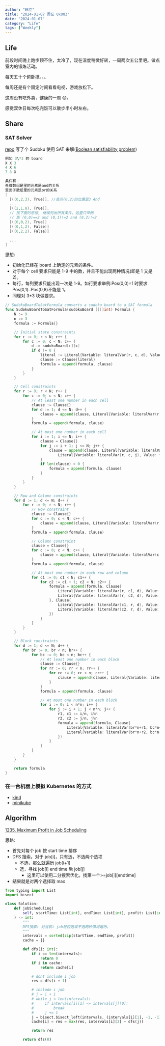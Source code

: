 ```yaml
---
author: "韩立"
title: "2024-01-07 周记 0x003"
date: "2024-01-07"
category: "Life"
tags: ["Weekly"]
---
```


## Life

前段时间晚上跑步顶不住，太冷了，现在温度稍微好转，一周两次五公里吧。做点室内的锻炼活动。

每天五十个俯卧撑。。。

每周还是有个固定时间看看电视，游戏放松下。

这周没有吃外卖，健康的一周 😊。

感觉双休日每次吃完饭可以散步半小时左右。

## Share

### SAT Solver

[repo](https://github.com/XmchxUp/goSudoku) 写了个 Sudoku 使用 SAT 来解([Boolean satisfiability problem](https://en.wikipedia.org/wiki/Boolean_satisfiability_problem))

```go
例如 3\*3 的 board
X X 3
4 X 6
7 8 X

条件有：
外维数组是里的元素是and的关系
里面子数组里的元素是or的关系
[
  [((0,2,3), True)], //表示(0,2)的位置是3 And
  ...
  [((2,1,8), True)],
  // 按下面的思想, 继续列出所有条件，这里只举例
  // 即 (0,0)==2 and (0,1)!=2 and (0,2)!=2
  [((0,0,2), True)]
  [((0,1,2), False)]
  [((0,2,2), False)]

  ...
]
```

思想:

- 初始化已经在 board 上确定的元素的条件。
- 对于每个 cell 要求只能是 1-9 中的数，并且不能出现两种情况(即是 1 又是 2)。
- 每行，每列要求只能出现一次是 1-9。如行要求举例:Pos(0,0)=1 时要求 Pos(0,1)..Pos(0,8)不能是 1。
- 同理对 3\*3 块做要求。

```go
// SudokuBoardToSatFormula converts a sudoku board to a SAT formula
func SudokuBoardToSatFormula(sudokuBoard [][]int) Formula {
	N := 9
	n := 3
	formula := Formula{}

	// Initial state constraints
	for r := 0; r < N; r++ {
		for c := 0; c < N; c++ {
			d := sudokuBoard[r][c]
			if d != 0 {
				literal := Literal{Variable: literalVar(r, c, d), Value: true}
				clause := Clause{literal}
				formula = append(formula, clause)
			}
		}
	}

	// Cell constraints
	for r := 0; r < N; r++ {
		for c := 0; c < N; c++ {
			// At least one number in each cell
			clause := Clause{}
			for d := 1; d <= N; d++ {
				clause = append(clause, Literal{Variable: literalVar(r, c, d), Value: true})
			}
			formula = append(formula, clause)

			// At most one number in each cell
			for i := 1; i <= N; i++ {
				clause = Clause{}
				for j := i + 1; j <= N; j++ {
					clause = append(clause, Literal{Variable: literalVar(r, c, i), Value: false},
						Literal{Variable: literalVar(r, c, j), Value: false})
				}
				if len(clause) > 0 {
					formula = append(formula, clause)
				}
			}
		}
	}

	// Row and Column constraints
	for d := 1; d <= N; d++ {
		for r := 0; r < N; r++ {
			// Row constraint
			clause := Clause{}
			for c := 0; c < N; c++ {
				clause = append(clause, Literal{Variable: literalVar(r, c, d), Value: true})
			}
			formula = append(formula, clause)

			// Column constraint
			clause = Clause{}
			for c := 0; c < N; c++ {
				clause = append(clause, Literal{Variable: literalVar(c, r, d), Value: true})
			}
			formula = append(formula, clause)

			// At most one number in each row and column
			for c1 := 0; c1 < N; c1++ {
				for c2 := c1 + 1; c2 < N; c2++ {
					formula = append(formula, Clause{
						Literal{Variable: literalVar(r, c1, d), Value: false},
						Literal{Variable: literalVar(r, c2, d), Value: false},
					}, Clause{
						Literal{Variable: literalVar(c1, r, d), Value: false},
						Literal{Variable: literalVar(c2, r, d), Value: false},
					})
				}
			}
		}
	}

	// Block constraints
	for d := 1; d <= N; d++ {
		for br := 0; br < n; br++ {
			for bc := 0; bc < n; bc++ {
				// At least one number in each block
				clause := Clause{}
				for rr := 0; rr < n; rr++ {
					for cc := 0; cc < n; cc++ {
						clause = append(clause, Literal{Variable: literalVar(br*n+rr, bc*n+cc, d), Value: true})
					}
				}
				formula = append(formula, clause)

				// At most one number in each block
				for i := 0; i < n*n; i++ {
					for j := i + 1; j < n*n; j++ {
						r1, c1 := i/n, i%n
						r2, c2 := j/n, j%n
						formula = append(formula, Clause{
							Literal{Variable: literalVar(br*n+r1, bc*n+c1, d), Value: false},
							Literal{Variable: literalVar(br*n+r2, bc*n+c2, d), Value: false},
						})
					}
				}
			}
		}
	}

	return formula
}
```

### 在一台机器上模拟 Kubernetes 的方式

- [kind](https://kind.sigs.k8s.io/docs/user/quick-start/#installation)
- [minikube](https://minikube.sigs.k8s.io/docs/start/)

## Algorithm

[1235. Maximum Profit in Job Scheduling](https://leetcode.com/problems/maximum-profit-in-job-scheduling/)

思路:

- 首先对每个 job 按 start time 排序
- DFS 搜索，对于 job[i]，只有选，不选两个选项
  - 不选，那么就遍历 job[i+1]
  - 选，寻找 job[i] end time 后 job[j]
    - 这里可以使用二分搜索优化，找第一个>=job[i][endtime]
- 结果就是对两个选择取 max

```python
from typing import List
import bisect

class Solution:
    def jobScheduling(
        self, startTime: List[int], endTime: List[int], profit: List[int]
    ) -> int:
        """
        DFS搜索: 对当前i job是否选或不选两种情况遍历。
        """
        intervals = sorted(zip(startTime, endTime, profit))
        cache = {}

        def dfs(i: int):
            if i == len(intervals):
                return 0
            if i in cache:
                return cache[i]

            # dont include i job
            res = dfs(i + 1)

            # include i job
            # j = i + 1
            # while j < len(intervals):
            #     if intervals[i][1] <= intervals[j][0]:
            #         break
            #     j += 1
            j = bisect.bisect_left(intervals, (intervals[i][1], -1, -1))
            cache[i] = res = max(res, intervals[i][2] + dfs(j))

            return res

        return dfs(0)

```
